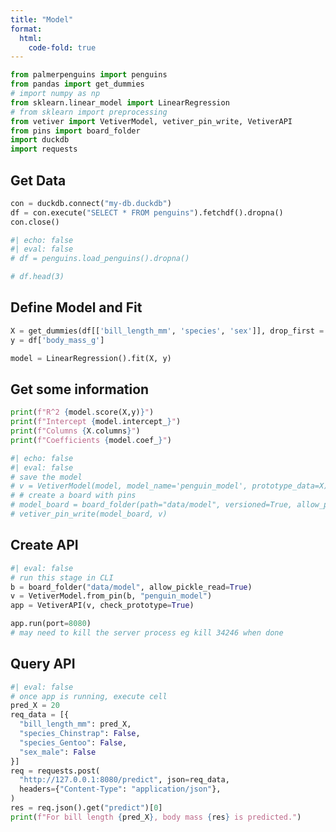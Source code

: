 ```yaml
---
title: "Model"
format:
  html:
    code-fold: true
---
```



```python
from palmerpenguins import penguins
from pandas import get_dummies
# import numpy as np
from sklearn.linear_model import LinearRegression
# from sklearn import preprocessing
from vetiver import VetiverModel, vetiver_pin_write, VetiverAPI
from pins import board_folder
import duckdb
import requests

```

## Get Data


```python
con = duckdb.connect("my-db.duckdb")
df = con.execute("SELECT * FROM penguins").fetchdf().dropna()
con.close()

```

```python
#| echo: false
#| eval: false
# df = penguins.load_penguins().dropna()

# df.head(3)
```

## Define Model and Fit


```python
X = get_dummies(df[['bill_length_mm', 'species', 'sex']], drop_first = False)
y = df['body_mass_g']

model = LinearRegression().fit(X, y)
```

## Get some information


```python

print(f"R^2 {model.score(X,y)}")
print(f"Intercept {model.intercept_}")
print(f"Columns {X.columns}")
print(f"Coefficients {model.coef_}")
```

```python
#| echo: false
#| eval: false
# save the model
# v = VetiverModel(model, model_name='penguin_model', prototype_data=X)
# # create a board with pins
# model_board = board_folder(path="data/model", versioned=True, allow_pickle_read=True)
# vetiver_pin_write(model_board, v)

```

## Create API

```python
#| eval: false
# run this stage in CLI
b = board_folder("data/model", allow_pickle_read=True)
v = VetiverModel.from_pin(b, "penguin_model")
app = VetiverAPI(v, check_prototype=True)

app.run(port=8080)
# may need to kill the server process eg kill 34246 when done

```

## Query API

```python
#| eval: false
# once app is running, execute cell
pred_X = 20
req_data = [{
  "bill_length_mm": pred_X,
  "species_Chinstrap": False,
  "species_Gentoo": False,
  "sex_male": False
}]
req = requests.post(
  "http://127.0.0.1:8080/predict", json=req_data,
  headers={"Content-Type": "application/json"},
)
res = req.json().get("predict")[0]
print(f"For bill length {pred_X}, body mass {res} is predicted.")
```

